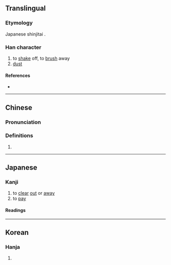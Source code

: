 {{character info/new}}
{{also|拂}}
==Translingual==

===Etymology===
Japanese shinjitai {{Han simp|拂|f=弗|t=厶}}.

===Han character===
{{Han char|rn=64|rad=手|as=02|sn=5|four=|canj=QI,XXQI|ids=⿰扌厶}}

# to [[shake]] off, to [[brush]] away
# [[dust]]

====References====
* {{Han ref|kx=0417.131|dkj=11784|dj=0764.040|hdz=31828.020|uh=6255|ud=25173}}

----

==Chinese==
{{zh-forms}}

===Pronunciation===
{{zh-pron
|m=fǎn
}}

===Definitions===
{{zh-hanzi}}

# {{rfdef|lang=zh}}

----

==Japanese==

===Kanji===
{{ja-kanji|grade=c|rs=手02|style=s|kyu=拂}}

# to [[clear]] [[out]] or [[away]]
# to [[pay]]

====Readings====
{{ja-readings
|goon=[[びち]] (bichi) {{non-joyo-reading}}, [[ほち]] (hochi) {{non-joyo-reading}}
|kanon=[[ひつ]] (hitsu) {{non-joyo-reading}}, [[ふつ]] (futsu)
|kanyoon=[[ほつ]] (hotsu) {{non-joyo-reading}}
|kun=[[はらう]] ([[払う]], harau), [[はらい]] ([[払い]], harai)
}}

----

==Korean==

===Hanja===
{{ko-hanja|hangeul=[[불]], [[필]]|eumhun=|rv=bul, pil|mr=pul, p'il|y=pul, phil}}

# {{defn|lang=ko|sort=手02}}
